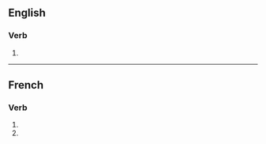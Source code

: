 {{also|unifiés}}

==English==

===Verb===
{{head|en|verb form}}

# {{en-third-person singular of|unify}}

----

==French==

===Verb===
{{fr-verb-form}}

# {{inflection of|unifier||2|s|pres|indc|lang=fr}}
# {{inflection of|unifier||2|s|pres|subj|lang=fr}}